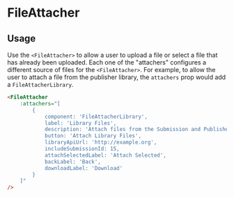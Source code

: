 

<Meta of={FileAttacherStories} />

# FileAttacher

## Usage

Use the `<FileAttacher>` to allow a user to upload a file or select a file that has already been uploaded. Each one of the "attachers" configures a different source of files for the `<FileAttacher>`. For example, to allow the user to attach a file from the publisher library, the `attachers` prop would add a `FileAttacherLibrary`.

```html
<FileAttacher
	:attachers="[
        {
            component: 'FileAttacherLibrary',
            label: 'Library Files',
            description: 'Attach files from the Submission and Publisher Libraries.',
            button: 'Attach Library Files',
            libraryApiUrl: 'http://example.org',
            includeSubmissionId: 15,
            attachSelectedLabel: 'Attach Selected',
            backLabel: 'Back',
            downloadLabel: 'Download'
        }
    ]"
/>
```

<Primary />
<ArgTypes />
